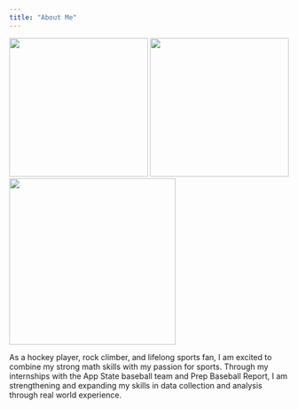 ```yaml
---
title: "About Me"
---
```


![](./Pics/Beach_pic.jpg){width="250"} ![](./Pics/Climbing_pic.JPEG){width="250"} ![](./Pics/DSC_4973.JPG){width="300"}


As a hockey player, rock climber, and lifelong sports fan, I am excited to combine my strong math skills with my passion for sports. Through my internships with the App State baseball team and Prep Baseball Report, I am strengthening and expanding my skills in data collection and analysis through real world experience.
